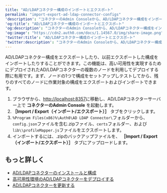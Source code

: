 ```yaml
---
title: "AD/LDAPコネクター構成のインポートとエクスポ―ト"
permalink: "import-export-ad-ldap-connector-configs"
'description': "コネクターのAdmin Consoleから、AD/LDAPコネクター構成をインポートおよびエクスポートする方法について説明します。"
'og:title': "AD/LDAPコネクター構成のインポートとエクスポ―ト"
'og:description': "コネクターのAdmin Consoleから、AD/LDAPコネクター構成をインポートおよびエクスポートする方法について説明します。"
'og:image': "https://cdn2.auth0.com/docs/1.14567.0/img/share-image.png"
'twitter:title': "AD/LDAPコネクター構成のインポートとエクスポ―ト"
'twitter:description': "コネクターのAdmin Consoleから、AD/LDAPコネクター構成をインポートおよびエクスポートする方法について説明します。"
---
```


AD/LDAPコネクター構成をエクスポートしたり、以前エクスポートした構成をインポートしたりすることができます。この機能は、高い可用性を実現するためにデプロイされたAD/LDAPコネクターの複数のノードを利用してデプロイする際に有用です。まず、ノードの1つで構成をセットアップしテストしてから、残りのすべてのノードに作業対象の構成をエクスポートおよびインポートできます。

1. ブラウザから、[http://localhost:8357](http://localhost:8357)に移動し、AD/LDAPコネクターサーバー上で **コネクターのAdmin Console** を起動します。
2. **［Import / Export（インポート/エクスポート）］** タブをクリックします。
3. `%Program Files(x86)%\Auth0\AD LDAP Connector\`フォルダーから、`config.json`ファイルを含む.zipファイル、`certs`フォルダー、および`lib\\profileMapper.js`ファイルをエクスポートします。
4. インポートするには、.zipのバックアップファイルを、 **［Import / Export（インポート/エクスポート）］** タブにアップロードします。

## もっと詳しく

* [AD/LDAPコネクターのインストールと構成](/ja-jp/authenticate/identity-providers/enterprise-identity-providers/active-directory-ldap/ad-ldap-connector/install-configure-ad-ldap-connector)
* [高可用性環境のAD/LDAPコネクターをデプロイする](/ja-jp/authenticate/identity-providers/enterprise-identity-providers/active-directory-ldap/ad-ldap-connector/ad-ldap-high-availability)
* [AD/LDAPコネクターを更新する](/ja-jp/authenticate/identity-providers/enterprise-identity-providers/active-directory-ldap/ad-ldap-connector/update-ad-ldap-connectors)